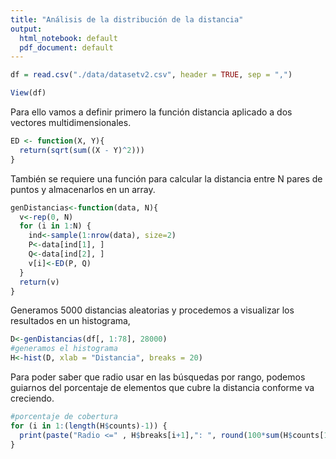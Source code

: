 ```yaml
---
title: "Análisis de la distribución de la distancia"
output:
  html_notebook: default
  pdf_document: default
---
```


```r
df = read.csv("./data/datasetv2.csv", header = TRUE, sep = ",")
```

```r
View(df)
```

Para ello vamos a definir primero la  función distancia aplicado a dos vectores multidimensionales.
```r
ED <- function(X, Y){
  return(sqrt(sum((X - Y)^2)))
}
```

También se requiere una función para calcular la distancia entre N pares de puntos y almacenarlos en un array. 
```r
genDistancias<-function(data, N){
  v<-rep(0, N)
  for (i in 1:N) {
    ind<-sample(1:nrow(data), size=2)
    P<-data[ind[1], ]
    Q<-data[ind[2], ]
    v[i]<-ED(P, Q)
  }
  return(v)
}
```

Generamos 5000 distancias aleatorias y procedemos a visualizar los resultados en un histograma,
```r
D<-genDistancias(df[, 1:78], 28000)
#generamos el histograma
H<-hist(D, xlab = "Distancia", breaks = 20)
```

Para poder saber que radio usar en las búsquedas por rango, podemos guiarnos del porcentaje de elementos que cubre la distancia conforme va creciendo. 
```r
#porcentaje de cobertura
for (i in 1:(length(H$counts)-1)) {
  print(paste("Radio <=" , H$breaks[i+1],": ", round(100*sum(H$counts[1:i])/sum(H$counts), 5), "%"))
}
```

